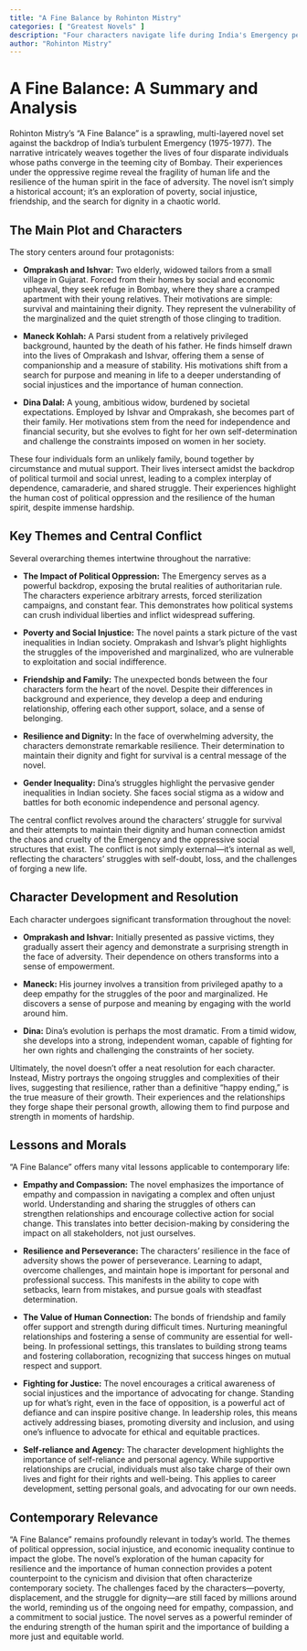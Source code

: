 ```yaml
---
title: "A Fine Balance by Rohinton Mistry"
categories: [ "Greatest Novels" ]
description: "Four characters navigate life during India's Emergency period."
author: "Rohinton Mistry"
---
```

# A Fine Balance: A Summary and Analysis

Rohinton Mistry's "A Fine Balance" is a sprawling, multi-layered novel set against the backdrop of India's turbulent Emergency (1975-1977). The narrative intricately weaves together the lives of four disparate individuals whose paths converge in the teeming city of Bombay. Their experiences under the oppressive regime reveal the fragility of human life and the resilience of the human spirit in the face of adversity. The novel isn't simply a historical account; it's an exploration of poverty, social injustice, friendship, and the search for dignity in a chaotic world.


## The Main Plot and Characters

The story centers around four protagonists:

* **Omprakash and Ishvar:** Two elderly, widowed tailors from a small village in Gujarat. Forced from their homes by social and economic upheaval, they seek refuge in Bombay, where they share a cramped apartment with their young relatives.  Their motivations are simple: survival and maintaining their dignity. They represent the vulnerability of the marginalized and the quiet strength of those clinging to tradition.

* **Maneck Kohlah:** A Parsi student from a relatively privileged background, haunted by the death of his father.  He finds himself drawn into the lives of Omprakash and Ishvar, offering them a sense of companionship and a measure of stability. His motivations shift from a search for purpose and meaning in life to a deeper understanding of social injustices and the importance of human connection.

* **Dina Dalal:** A young, ambitious widow, burdened by societal expectations. Employed by Ishvar and Omprakash, she becomes part of their family. Her motivations stem from the need for independence and financial security, but she evolves to fight for her own self-determination and challenge the constraints imposed on women in her society.

These four individuals form an unlikely family, bound together by circumstance and mutual support. Their lives intersect amidst the backdrop of political turmoil and social unrest, leading to a complex interplay of dependence, camaraderie, and shared struggle.  Their experiences highlight the human cost of political oppression and the resilience of the human spirit, despite immense hardship.


## Key Themes and Central Conflict

Several overarching themes intertwine throughout the narrative:

* **The Impact of Political Oppression:** The Emergency serves as a powerful backdrop, exposing the brutal realities of authoritarian rule. The characters experience arbitrary arrests, forced sterilization campaigns, and constant fear. This demonstrates how political systems can crush individual liberties and inflict widespread suffering.

* **Poverty and Social Injustice:** The novel paints a stark picture of the vast inequalities in Indian society.  Omprakash and Ishvar's plight highlights the struggles of the impoverished and marginalized, who are vulnerable to exploitation and social indifference.

* **Friendship and Family:** The unexpected bonds between the four characters form the heart of the novel. Despite their differences in background and experience, they develop a deep and enduring relationship, offering each other support, solace, and a sense of belonging.

* **Resilience and Dignity:** In the face of overwhelming adversity, the characters demonstrate remarkable resilience. Their determination to maintain their dignity and fight for survival is a central message of the novel.

* **Gender Inequality:** Dina's struggles highlight the pervasive gender inequalities in Indian society.  She faces social stigma as a widow and battles for both economic independence and personal agency.


The central conflict revolves around the characters' struggle for survival and their attempts to maintain their dignity and human connection amidst the chaos and cruelty of the Emergency and the oppressive social structures that exist. The conflict is not simply external—it's internal as well, reflecting the characters' struggles with self-doubt, loss, and the challenges of forging a new life.


## Character Development and Resolution

Each character undergoes significant transformation throughout the novel:

* **Omprakash and Ishvar:** Initially presented as passive victims, they gradually assert their agency and demonstrate a surprising strength in the face of adversity. Their dependence on others transforms into a sense of empowerment.

* **Maneck:**  His journey involves a transition from privileged apathy to a deep empathy for the struggles of the poor and marginalized. He discovers a sense of purpose and meaning by engaging with the world around him.

* **Dina:** Dina's evolution is perhaps the most dramatic. From a timid widow, she develops into a strong, independent woman, capable of fighting for her own rights and challenging the constraints of her society.

Ultimately, the novel doesn't offer a neat resolution for each character. Instead, Mistry portrays the ongoing struggles and complexities of their lives, suggesting that resilience, rather than a definitive "happy ending," is the true measure of their growth. Their experiences and the relationships they forge shape their personal growth, allowing them to find purpose and strength in moments of hardship.

## Lessons and Morals

"A Fine Balance" offers many vital lessons applicable to contemporary life:

* **Empathy and Compassion:** The novel emphasizes the importance of empathy and compassion in navigating a complex and often unjust world. Understanding and sharing the struggles of others can strengthen relationships and encourage collective action for social change. This translates into better decision-making by considering the impact on all stakeholders, not just ourselves.

* **Resilience and Perseverance:** The characters' resilience in the face of adversity shows the power of perseverance. Learning to adapt, overcome challenges, and maintain hope is important for personal and professional success. This manifests in the ability to cope with setbacks, learn from mistakes, and pursue goals with steadfast determination.

* **The Value of Human Connection:** The bonds of friendship and family offer support and strength during difficult times. Nurturing meaningful relationships and fostering a sense of community are essential for well-being. In professional settings, this translates to building strong teams and fostering collaboration, recognizing that success hinges on mutual respect and support.

* **Fighting for Justice:** The novel encourages a critical awareness of social injustices and the importance of advocating for change.  Standing up for what's right, even in the face of opposition, is a powerful act of defiance and can inspire positive change.  In leadership roles, this means actively addressing biases, promoting diversity and inclusion, and using one's influence to advocate for ethical and equitable practices.

* **Self-reliance and Agency:** The character development highlights the importance of self-reliance and personal agency. While supportive relationships are crucial, individuals must also take charge of their own lives and fight for their rights and well-being. This applies to career development, setting personal goals, and advocating for our own needs.


##  Contemporary Relevance

"A Fine Balance" remains profoundly relevant in today's world.  The themes of political oppression, social injustice, and economic inequality continue to impact the globe. The novel's exploration of the human capacity for resilience and the importance of human connection provides a potent counterpoint to the cynicism and division that often characterize contemporary society.  The challenges faced by the characters—poverty, displacement, and the struggle for dignity—are still faced by millions around the world, reminding us of the ongoing need for empathy, compassion, and a commitment to social justice.  The novel serves as a powerful reminder of the enduring strength of the human spirit and the importance of building a more just and equitable world.

